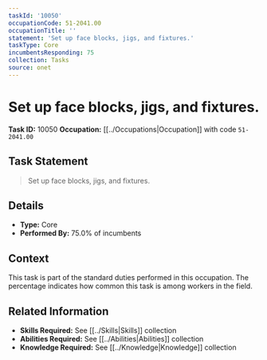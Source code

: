```yaml
---
taskId: '10050'
occupationCode: 51-2041.00
occupationTitle: ''
statement: 'Set up face blocks, jigs, and fixtures.'
taskType: Core
incumbentsResponding: 75
collection: Tasks
source: onet
---
```

# Set up face blocks, jigs, and fixtures.

**Task ID:** 10050
**Occupation:** [[../Occupations|Occupation]] with code `51-2041.00`

## Task Statement

> Set up face blocks, jigs, and fixtures.

## Details

- **Type:** Core
- **Performed By:** 75.0% of incumbents

## Context

This task is part of the standard duties performed in this occupation. The percentage indicates how common this task is among workers in the field.

## Related Information

- **Skills Required:** See [[../Skills|Skills]] collection
- **Abilities Required:** See [[../Abilities|Abilities]] collection
- **Knowledge Required:** See [[../Knowledge|Knowledge]] collection
